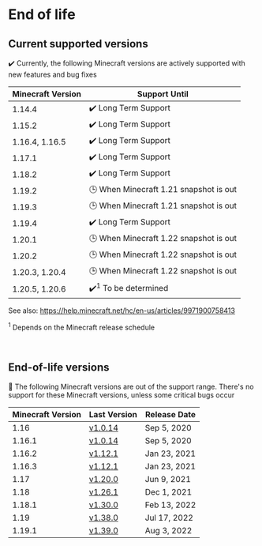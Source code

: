 # End of life

## Current supported versions

✔️ Currently, the following Minecraft versions are actively supported with new features and bug fixes

| Minecraft Version | Support Until                          |
|-------------------|----------------------------------------|
| 1.14.4            | ✔️ Long Term Support                   |
| 1.15.2            | ✔️ Long Term Support                   |
| 1.16.4, 1.16.5    | ✔️ Long Term Support                   |
| 1.17.1            | ✔️ Long Term Support                   |
| 1.18.2            | ✔️ Long Term Support                   |
| 1.19.2            | 🕒 When Minecraft 1.21 snapshot is out |
| 1.19.3            | 🕒 When Minecraft 1.21 snapshot is out |
| 1.19.4            | ✔️ Long Term Support                   |
| 1.20.1            | 🕒 When Minecraft 1.22 snapshot is out |
| 1.20.2            | 🕒 When Minecraft 1.22 snapshot is out |
| 1.20.3, 1.20.4    | 🕒 When Minecraft 1.22 snapshot is out |
| 1.20.5, 1.20.6    | ✔️<sup>1</sup> To be determined        |

See also: https://help.minecraft.net/hc/en-us/articles/9971900758413

<sup>1</sup> Depends on the Minecraft release schedule

<br/>

## End-of-life versions

👻 The following Minecraft versions are out of the support range. 
There's no support for these Minecraft versions, unless some critical bugs occur

| Minecraft Version | Last Version                                                                              | Release Date |
|-------------------|-------------------------------------------------------------------------------------------|--------------|
| 1.16              | [v1.0.14](https://github.com/TISUnion/Carpet-TIS-Addition/releases/tag/1.0.14%2Bbuild.24) | Sep 5, 2020  |
| 1.16.1            | [v1.0.14](https://github.com/TISUnion/Carpet-TIS-Addition/releases/tag/1.0.14%2Bbuild.24) | Sep 5, 2020  |
| 1.16.2            | [v1.12.1](https://github.com/TISUnion/Carpet-TIS-Addition/releases/tag/v1.12.1)           | Jan 23, 2021 |
| 1.16.3            | [v1.12.1](https://github.com/TISUnion/Carpet-TIS-Addition/releases/tag/v1.12.1)           | Jan 23, 2021 |
| 1.17              | [v1.20.0](https://github.com/TISUnion/Carpet-TIS-Addition/releases/tag/v1.20.0)           | Jun 9, 2021  |
| 1.18              | [v1.26.1](https://github.com/TISUnion/Carpet-TIS-Addition/releases/tag/v1.26.0)           | Dec 1, 2021  |
| 1.18.1            | [v1.30.0](https://github.com/TISUnion/Carpet-TIS-Addition/releases/tag/v1.30.0)           | Feb 13, 2022 |
| 1.19              | [v1.38.0](https://github.com/TISUnion/Carpet-TIS-Addition/releases/tag/v1.38.0)           | Jul 17, 2022 |
| 1.19.1            | [v1.39.0](https://github.com/TISUnion/Carpet-TIS-Addition/releases/tag/v1.39.0)           | Aug 3, 2022  |

<style>{`
:root {
  --ifm-table-cell-padding: 0.5rem;
}
`}</style>
